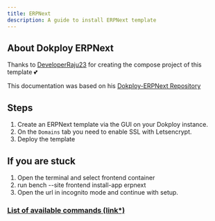 ```yaml
---
title: ERPNext
description: A guide to install ERPNext template
---
```


## About Dokploy ERPNext

Thanks to [DeveloperRaju23](https://github.com/DeveloperRaju23) for creating the compose project of this template 💕

This documentation was based on his [Dokploy-ERPNext Repository](https://github.com/DeveloperRaju23/Dokploy-ERPNext)

## Steps
1. Create an ERPNext template via the GUI on your Dokploy instance.
2. On the `Domains` tab you need to enable SSL with Letsencrypt.
3. Deploy the template

## If you are stuck
1. Open the terminal and select frontend container
2. run bench --site frontend install-app erpnext
3. Open the url in incognito mode and continue with setup.

### [List of available commands (link*)](https://github.com/DeveloperRaju23/Dokploy-ERPNext/blob/main/commands.txt)